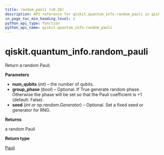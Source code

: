 ```yaml
---
title: random_pauli (v0.26)
description: API reference for qiskit.quantum_info.random_pauli in qiskit v0.26
in_page_toc_min_heading_level: 1
python_api_type: function
python_api_name: qiskit.quantum_info.random_pauli
---
```


<span id="qiskit-quantum-info-random-pauli" />

# qiskit.quantum\_info.random\_pauli

<Function id="qiskit.quantum_info.random_pauli" isDedicatedPage={true} github="https://github.com/qiskit/qiskit/tree/stable/0.17/qiskit/quantum_info/operators/symplectic/random.py" signature="random_pauli(num_qubits, group_phase=False, seed=None)">
  Return a random Pauli.

  **Parameters**

  *   **num\_qubits** (*int*) – the number of qubits.
  *   **group\_phase** (*bool*) – Optional. If True generate random phase. Otherwise the phase will be set so that the Pauli coefficient is +1 (default: False).
  *   **seed** (*int or np.random.Generator*) – Optional. Set a fixed seed or generator for RNG.

  **Returns**

  a random Pauli

  **Return type**

  [Pauli](qiskit.quantum_info.Pauli "qiskit.quantum_info.Pauli")
</Function>

